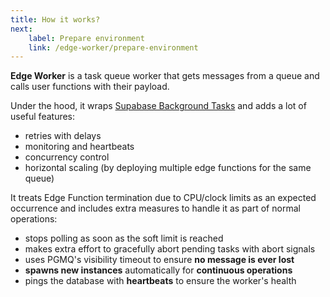 ```yaml
---
title: How it works?
next:
    label: Prepare environment
    link: /edge-worker/prepare-environment
---
```



**Edge Worker** is a task queue worker that gets messages from a queue and calls user functions with their payload.

Under the hood, it wraps [Supabase Background Tasks](https://supabase.com/docs/guides/functions/background-tasks) and adds a lot of useful features:

- retries with delays
- monitoring and heartbeats
- concurrency control
- horizontal scaling (by deploying multiple edge functions for the same queue)

It treats Edge Function termination due to CPU/clock limits
as an expected occurrence and includes extra measures to handle it as part of
normal operations:

- stops polling as soon as the soft limit is reached
- makes extra effort to gracefully abort pending tasks with abort signals
- uses PGMQ's visibility timeout to ensure **no message is ever lost**
- **spawns new instances** automatically for **continuous operations**
- pings the database with **heartbeats** to ensure the worker's health
